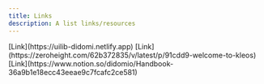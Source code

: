 ```yaml
---
title: Links
description: A list links/resources
---
```


<CardGrid>
  <Card title="UI Library Storybook">
    [Link](https://uilib-didomi.netlify.app)
  </Card>
  <Card title="Design System">
    [Link](https://zeroheight.com/62b372835/v/latest/p/91cdd9-welcome-to-kleos)
  </Card>
  <Card title="Engineering Handbook ">
    [Link](https://www.notion.so/didomio/Handbook-36a9b1e18ecc43eeae9c7fcafc2ce581)
  </Card>
</CardGrid>

